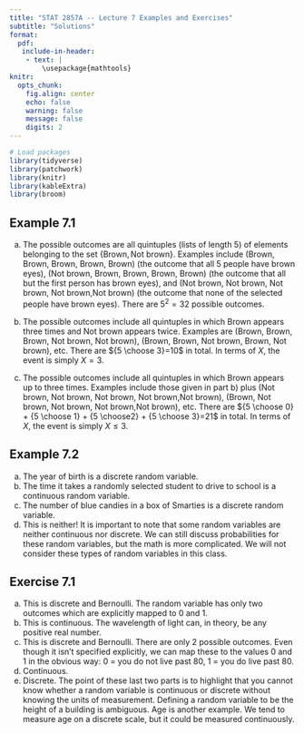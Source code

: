 ```yaml
---
title: "STAT 2857A -- Lecture 7 Examples and Exercises"
subtitle: "Solutions"
format: 
  pdf: 
   include-in-header: 
    - text: |
        \usepackage{mathtools}
knitr: 
  opts_chunk:
    fig.align: center
    echo: false
    warning: false
    message: false
    digits: 2
---
```


```r
# Load packages
library(tidyverse)
library(patchwork)
library(knitr)
library(kableExtra)
library(broom)
```

## Example 7.1

a) The possible outcomes are all quintuples (lists of length 5) of elements belonging to the set $\{\mbox{Brown},\mbox{Not brown}\}$. Examples include (Brown, Brown, Brown, Brown, Brown) (the outcome that all 5 people have brown eyes), (Not brown, Brown, Brown, Brown, Brown) (the outcome that all but the first person has brown eyes), and (Not brown, Not brown, Not brown, Not brown,Not brown) (the outcome that none of the selected people have brown eyes). There are $5^2=32$ possible outcomes. 

b) The possible outcomes include all quintuples in which Brown appears three times and Not brown appears twice. Examples are (Brown, Brown, Brown, Not brown, Not brown), (Brown, Brown, Not brown, Brown, Not brown), etc. There are ${5 \choose 3}=10$ in total. In terms of $X$, the event is simply $X=3$.

c) The possible outcomes include all quintuples in which Brown appears up to three times. Examples include those given in part b) plus (Not brown, Not brown, Not brown, Not brown,Not brown), (Brown, Not brown, Not brown, Not brown,Not brown), etc. There are ${5 \choose 0} + {5 \choose 1} + {5 \choose2} + {5 \choose 3}=21$ in total. In terms of $X$, the event is simply $X\leq3$.

## Example 7.2

a) The year of birth is a discrete random variable.
b) The time it takes a randomly selected student to drive to school is a continuous random variable.
c) The number of blue candies in a box of Smarties is a discrete random variable.
d) This is neither! It is important to note that some random variables are neither continuous nor discrete.  We can still discuss probabilities for these random variables, but the math is more complicated. We will not consider these types of random variables in this class. 

## Exercise 7.1

a) This is discrete and Bernoulli. The random variable has only two outcomes which are explicitly mapped to 0 and 1.
b) This is continuous. The wavelength of light can, in theory, be any positive real number.
c) This is discrete and Bernoulli. There are only 2 possible outcomes. Even though it isn't specified explicitly, we can map these to the values 0 and 1 in the obvious way: 0 = you do not live past 80, 1 = you do live past 80. 
d) Continuous.
e) Discrete. The point of these last two parts is to highlight that you cannot know whether a random variable is continuous or discrete without knowing the units of measurement. Defining a random variable to be the height of a building is ambiguous. Age is another example. We tend to measure age on a discrete scale, but it could be measured continuously. 
